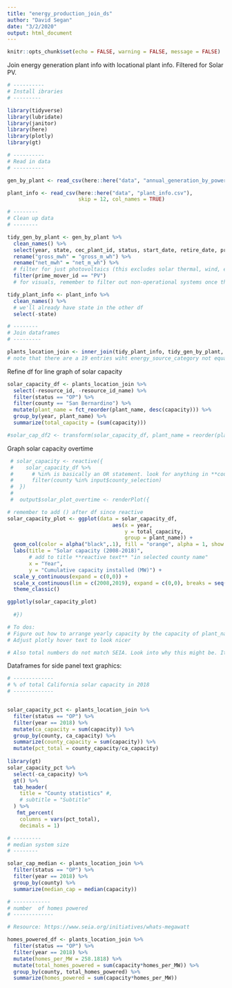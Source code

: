 ```yaml
---
title: "energy_production_join_ds"
author: "David Segan"
date: "3/2/2020"
output: html_document
---
```



```r
knitr::opts_chunk$set(echo = FALSE, warning = FALSE, message = FALSE)
```

Join energy generation plant info with locational plant info. Filtered for Solar PV.

```r
# ----------
# Install ibraries
# ---------

library(tidyverse)
library(lubridate)
library(janitor)
library(here)
library(plotly)
library(gt)

```

```r

# ----------
# Read in data 
# ----------

gen_by_plant <- read_csv(here::here("data", "annual_generation_by_power_plant.csv"))

plant_info <- read_csv(here::here("data", "plant_info.csv"), 
                       skip = 12, col_names = TRUE)

# --------
# Clean up data
# --------

tidy_gen_by_plant <- gen_by_plant %>% 
  clean_names() %>% 
  select(year, state, cec_plant_id, status, start_date, retire_date, prime_mover_id, prime_mover_desc, capacity, gross_m_wh, net_m_wh) %>% 
  rename("gross_mwh" = "gross_m_wh") %>% 
  rename("net_mwh" = "net_m_wh") %>% 
  # filter for just photovoltaics (this excludes solar thermal, wind, etc.)
  filter(prime_mover_id == "PV")
  # for visuals, remember to filter out non-operational systems once they have a "retire date" so they still show up if a year is selected before retirement

tidy_plant_info <- plant_info %>% 
  clean_names() %>% 
  # we'll already have state in the other df
  select(-state)

# --------
# Join dataframes
# ---------

plants_location_join <- inner_join(tidy_plant_info, tidy_gen_by_plant, "cec_plant_id")
# note that there are a 19 entries wiht energy_source_category not equal to "SUN" but prime_mover_id equal to "PV"

```

Refine df for line graph of solar capacity

```r

solar_capacity_df <- plants_location_join %>% 
  select(-resource_id, -resource_id_name) %>%
  filter(status == "OP") %>% 
  filter(county == "San Bernardino") %>% 
  mutate(plant_name = fct_reorder(plant_name, desc(capacity))) %>% 
  group_by(year, plant_name) %>% 
  summarize(total_capacity = (sum(capacity)))

#solar_cap_df2 <- transform(solar_capacity_df, plant_name = reorder(plant_name, total_capacity))

```

Graph solar capacity overtime

```r

 # solar_capacity <- reactive({
 #    solar_capacity_df %>%
 #      # %in% is basically an OR statement. look for anything in **county_selection** widget and filter county column based on that
 #      filter(county %in% input$county_selection)
 #  })
 # 
 #  output$solar_plot_overtime <- renderPlot({

# remember to add () after df since reactive
solar_capacity_plot <- ggplot(data = solar_capacity_df,
                                  aes(x = year,
                                      y = total_capacity,
                                      group = plant_name)) +
  geom_col(color = alpha("black",.1), fill = "orange", alpha = 1, show.legend = FALSE) +
  labs(title = "Solar capacity (2008-2018)",
       # add to title **reactive text** "in selected county name" 
       x = "Year",
       y = "Cumulative capacity installed (MW)") +
  scale_y_continuous(expand = c(0,0)) +
  scale_x_continuous(lim = c(2008,2019), expand = c(0,0), breaks = seq(2008, 2018, 2)) +
  theme_classic()

ggplotly(solar_capacity_plot)
  
  #})

# To dos:
# Figure out how to arrange yearly capacity by the capacity of plant_name
# Adjust plotly hover text to look nicer

# Also total numbers do not match SEIA. Look into why this might be. It might be because the dataset we are using does not include residential solar.

```

Dataframes for side panel text graphics:

```r
# -------------
# % of total California solar capacity in 2018
# -------------


solar_capacity_pct <- plants_location_join %>% 
  filter(status == "OP") %>% 
  filter(year == 2018) %>%
  mutate(ca_capacity = sum(capacity)) %>%
  group_by(county, ca_capacity) %>% 
  summarize(county_capacity = sum(capacity)) %>% 
  mutate(pct_total = county_capacity/ca_capacity)
  
library(gt)
solar_capacity_pct %>% 
  select(-ca_capacity) %>% 
  gt() %>% 
  tab_header(
    title = "County statistics" #, 
    # subtitle = "Subtitle" 
  ) %>% 
   fmt_percent(
    columns = vars(pct_total),
    decimals = 1)
```


```r
# ---------
# median system size
# --------

solar_cap_median <- plants_location_join %>% 
  filter(status == "OP") %>% 
  filter(year == 2018) %>%
  group_by(county) %>%
  summarize(median_cap = median(capacity))

```

```r
# ------------
# number  of homes powered
# -------------

# Resource: https://www.seia.org/initiatives/whats-megawatt

homes_powered_df <- plants_location_join %>% 
  filter(status == "OP") %>% 
  filter(year == 2018) %>%
  mutate(homes_per_MW = 258.1818) %>% 
  mutate(total_homes_powered = sum(capacity*homes_per_MW)) %>% 
  group_by(county, total_homes_powered) %>%
  summarize(homes_powered = sum(capacity*homes_per_MW))


```

